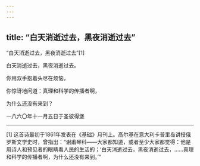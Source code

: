 ```yaml
---
---
---
```

title: “白天消逝过去，黑夜消逝过去”
---



“白天消逝过去，黑夜消逝过去”[1]


白天消逝过去，黑夜消逝过去。

你用双手抱着头尽在烦恼，

你惊讶地问道：真理和科学的传播者啊，

为什么还没有来到？

一八六〇年十一月五日于圣彼得堡



* * *



[1] 这首诗最初于1861年发表在《基础》月刊上。高尔基在意大利卡普里岛讲授俄罗斯文学史时，曾指出：“谢甫琴科——大家都知道，或者至少大家都觉得：他是用诗人和预见者的眼睛看人民的生活的；‘白天消逝过去，黑夜消逝过去，……真理和科学的传播者啊，为什么还没有来到。’”